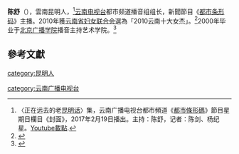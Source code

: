 '''陈舒'''（{{bd|1977年|6月|||}}），雲南昆明人，<ref>〈正在远去的老[[昆明话|昆明话]]〉集，云南广播电视台都市頻道《[[都市條形碼|都市條形碼]]》節目星期日欄目《封面》，2017年2月19日播出。主持：陈舒，记者：陈剑、杨纪星。[https://www.youtube.com/watch?v=jQHutfSnjcY Youtube載點].</ref>[[云南电视台|云南电视台]]都市频道播音组组长，新聞節目《[[都市条形码|都市条形码]]》主播。2010年獲[[云南省妇女联合会|云南省妇女联合会]]選為「2010云南十大女杰」。<ref>{{cite news|title=陈舒同志事迹简介|publisher=[[云南省妇女联合会|云南省妇女联合会]]主辦雲南婦女網|date=2010年|author=|url=http://www.ynwoman.cn/zt/zt_sdnj_2010/info1_020.html|archiveurl=https://archive.is/JiSzS|archivedate=2020-09-23}}</ref>2000年毕业于[[北京广播学院|北京广播学院]]播音主持艺术学院。<ref>{{cite news|title=云南电视台主持人陈舒|publisher=新浪博客（轉自[[云南广播电视报|云南广播电视报]]）|date=2007-04-29|author=夏羽|url=http://blog.sina.com.cn/s/blog_4c9d0790010009cs.html|archiveurl=https://archive.is/WZXww|archivedate=2020-09-23}}</ref>
==參考文獻==
{{REFLIST}}
[[category:昆明人|category:昆明人]]

[[category:云南广播电视台|category:云南广播电视台]]